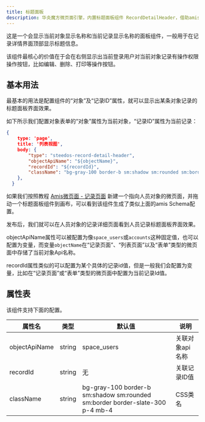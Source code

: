```yaml
---
title: 标题面板
description: 华炎魔方微页面引擎，内置标题面板组件 RecordDetailHeader，借助amis渲染器，可以帮助开发人员快速生成一个功能完善的标题面板组件。
---
```


这是一个会显示当前对象显示名称和当前记录显示名称的面板组件，一般用于在记录详情界面顶部显示标题信息。

该组件最核心的价值在于会在右侧显示出当前登录用户对当前对象记录有操作权限操作按钮，比如编辑、删除、打印等操作按钮。

## 基本用法

最基本的用法是配置组件的“对象”及“记录ID”属性，就可以显示出某条对象记录的标题面板界面效果。

如下所示我们配置对象表单的“对象”属性为当前对象，“记录ID”属性为当前记录：

```json
{
    type: 'page',
    title: '列表视图',
    body: {
        "type": "steedos-record-detail-header",
        "objectApiName": "${objectName}",
        "recordId": "${recordId}",
        "className": "bg-gray-100 border-b sm:shadow sm:rounded sm:border border-slate-300 p-4 mb-4"
    },
  }
```
如果我们按照教程 [Amis微页面 - 记录页面](/docs/amis/page-type#%E8%AE%B0%E5%BD%95%E9%A1%B5%E9%9D%A2) 新建一个指向人员对象的微页面，并拖动一个标题面板组件到画布，可以看到该组件生成了类似上面的amis Schema配置。

发布后，我们就可以在人员对象的记录详细页面看到人员记录标题面板界面效果。

objectApiName属性可以被配置为像`space_users`或`accounts`这种固定值，也可以配置为变量，而变量`objectName`在“记录页面”、“列表页面”以及“表单”类型的微页面中存储了当前对象Api名称。

recordId属性类似的可以配置为某个具体的记录id值，但是一般我们会配置为变量，比如在“记录页面”或“表单”类型的微页面中配置为当前记录Id值。

## 属性表

该组件支持下面的配置。

| 属性名 | 类型 | 默认值 | 说明 |
|----|----|----|----|
| objectApiName | string | space_users | 关联对象api名称 |
| recordId | string | 无 | 关联记录ID值 |
| className | string | bg-gray-100 border-b sm:shadow sm:rounded sm:border border-slate-300 p-4 mb-4 | CSS类名 |
